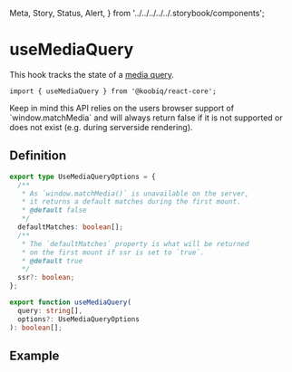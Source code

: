   Meta,
  Story,
  Status,
  Alert,
} from '../../../../../.storybook/components';


<Meta of={Stories} />

# useMediaQuery

<Status variant="experimental" />

This hook tracks the state of a [media query](https://developer.mozilla.org/en-US/docs/Web/CSS/CSS_media_queries/Using_media_queries).

```tsx
import { useMediaQuery } from '@koobiq/react-core';
```

<Alert status="warning">
  Keep in mind this API relies on the users browser support of
  `window.matchMedia` and will always return false if it is not supported or
  does not exist (e.g. during serverside rendering).
</Alert>

## Definition

```ts
export type UseMediaQueryOptions = {
  /**
   * As `window.matchMedia()` is unavailable on the server,
   * it returns a default matches during the first mount.
   * @default false
   */
  defaultMatches: boolean[];
  /**
   * The `defaultMatches` property is what will be returned
   * on the first mount if ssr is set to `true`.
   * @default true
   */
  ssr?: boolean;
};

export function useMediaQuery(
  query: string[],
  options?: UseMediaQueryOptions
): boolean[];
```

## Example

<Story of={Stories.Example} />
